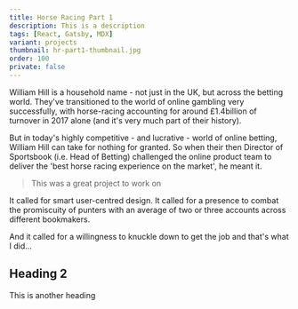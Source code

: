 ```yaml
---
title: Horse Racing Part 1
description: This is a description
tags: [React, Gatsby, MDX]
variant: projects
thumbnail: hr-part1-thumbnail.jpg
order: 100
private: false
---
```


William Hill is a household name - not just in the UK, but across the betting world. They've transitioned to the world of online gambling very successfully, with horse-racing accounting for around £1.4billion of turnover in 2017 alone (and it's very much part of their history).

But in today's highly competitive - and lucrative - world of online betting, William Hill can take for nothing for granted. So when their then Director of Sportsbook (i.e. Head of Betting) challenged the online product team to deliver the 'best horse racing experience on the market', he meant it.

<Blockquote cite="Andy Said">This was a great project to work on</Blockquote>

It called for smart user-centred design. It called for a presence to combat the promiscuity of punters with an average of two or three accounts across different bookmakers.

And it called for a willingness to knuckle down to get the job and that's what I did…

## Heading 2

This is another heading
